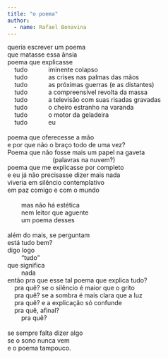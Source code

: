 ```yaml
---
title: "o poema"
author: 
  - name: Rafael Bonavina
---
```


| queria escrever um poema
| que matasse essa ânsia
| poema que explicasse 
|     tudo&nbsp;&nbsp;&nbsp;&nbsp;&nbsp;&nbsp;&nbsp;&nbsp;&nbsp;&nbsp;&nbsp;&nbsp;iminente colapso
|     tudo&nbsp;&nbsp;&nbsp;&nbsp;&nbsp;&nbsp;&nbsp;&nbsp;&nbsp;&nbsp;&nbsp;&nbsp;as crises nas palmas das mãos
|     tudo&nbsp;&nbsp;&nbsp;&nbsp;&nbsp;&nbsp;&nbsp;&nbsp;&nbsp;&nbsp;&nbsp;&nbsp;as próximas guerras (e as distantes)
|     tudo&nbsp;&nbsp;&nbsp;&nbsp;&nbsp;&nbsp;&nbsp;&nbsp;&nbsp;&nbsp;&nbsp;&nbsp;a compreensível revolta da massa
|     tudo&nbsp;&nbsp;&nbsp;&nbsp;&nbsp;&nbsp;&nbsp;&nbsp;&nbsp;&nbsp;&nbsp;&nbsp;a televisão com suas risadas gravadas
|     tudo&nbsp;&nbsp;&nbsp;&nbsp;&nbsp;&nbsp;&nbsp;&nbsp;&nbsp;&nbsp;&nbsp;&nbsp;o cheiro estranho na varanda
|     tudo&nbsp;&nbsp;&nbsp;&nbsp;&nbsp;&nbsp;&nbsp;&nbsp;&nbsp;&nbsp;&nbsp;&nbsp;o motor da geladeira
|     tudo&nbsp;&nbsp;&nbsp;&nbsp;&nbsp;&nbsp;&nbsp;&nbsp;&nbsp;&nbsp;&nbsp;&nbsp;eu
| 
| poema que oferecesse a mão
| e por que não o braço todo de uma vez?
| Poema que não fosse mais um papel na gaveta
|			                (palavras na nuvem?)
| poema que me explicasse por completo
| e eu já não precisasse dizer mais nada
| viveria em silêncio contemplativo
| em paz comigo e com o mundo
|     
|         mas não há estética
|         nem leitor que aguente
|         um poema desses
|
| além do mais, se perguntam
| está tudo bem?
| digo logo 
|         "tudo"
| que significa 
|         nada 
| então pra que esse tal poema que explica tudo?
|     pra quê?	se o silêncio é maior que o grito
|     pra quê?	se a sombra é mais clara que a luz
|     pra quê?	e a explicação só confunde
|     pra quê, 	afinal? 
|         pra quê?
| 
| se sempre falta dizer algo
| se o sono nunca vem
| e o poema tampouco.

<a href="https://instagram.com/oblomovsessive"><i class="bi bi-instagram"></i></a>
